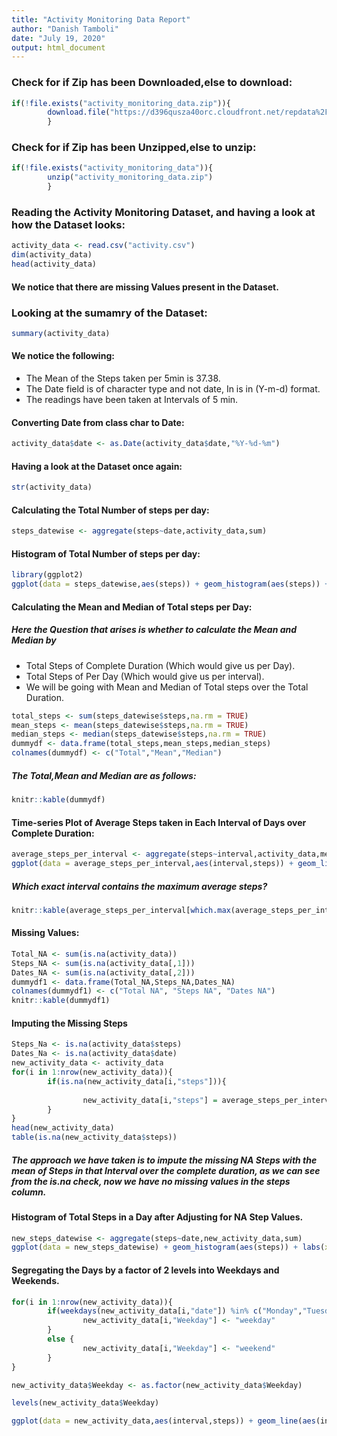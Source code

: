 ```yaml
---
title: "Activity Monitoring Data Report"
author: "Danish Tamboli"
date: "July 19, 2020"
output: html_document
---
```


### Check for if Zip has been Downloaded,else to download:

```r
if(!file.exists("activity_monitoring_data.zip")){
        download.file("https://d396qusza40orc.cloudfront.net/repdata%2Fdata%2Factivity.zip","activity_monitoring_data.zip")
        }
```

### Check for if Zip has been Unzipped,else to unzip:

```r
if(!file.exists("activity_monitoring_data")){
        unzip("activity_monitoring_data.zip")
        }
```

### Reading the Activity Monitoring Dataset, and having a look at how the Dataset looks:

```r
activity_data <- read.csv("activity.csv")
dim(activity_data)
head(activity_data)
```

#### We notice that there are missing Values present in the Dataset.  

### Looking at the sumamry of the Dataset:

```r
summary(activity_data)
```
#### We notice the following:
* The Mean of the Steps taken per 5min is 37.38.
* The Date field is of character type and not date, In is in (Y-m-d) format.
* The readings have been taken at Intervals of 5 min.  

#### Converting Date from class char to Date:
```r
activity_data$date <- as.Date(activity_data$date,"%Y-%d-%m")
```

#### Having a look at the Dataset once again:
```r
str(activity_data)
```
#### Calculating the Total Number of steps per day:
```r
steps_datewise <- aggregate(steps~date,activity_data,sum)
```

#### Histogram of Total Number of steps per day:
```r
library(ggplot2)
ggplot(data = steps_datewise,aes(steps)) + geom_histogram(aes(steps)) +  geom_rug(aes(steps)) + labs(x="Steps Taken per Day",y="Number of Days",title="Histogram of Steps taken in a Day")
```

#### Calculating the Mean and Median of Total steps per Day:

##### Here the Question that arises is whether to calculate the Mean and Median by 
* Total Steps of Complete Duration (Which would give us per Day).
* Total Steps of Per Day (Which would give us per interval).
* We will be going with Mean and Median of Total steps over the Total Duration.

```r
total_steps <- sum(steps_datewise$steps,na.rm = TRUE)
mean_steps <- mean(steps_datewise$steps,na.rm = TRUE)
median_steps <- median(steps_datewise$steps,na.rm = TRUE)
dummydf <- data.frame(total_steps,mean_steps,median_steps)
colnames(dummydf) <- c("Total","Mean","Median")
```

##### The Total,Mean and Median are as follows:
```r
knitr::kable(dummydf)
```

#### Time-series Plot of Average Steps taken in Each Interval of Days over Complete Duration:
```r
average_steps_per_interval <- aggregate(steps~interval,activity_data,mean)
ggplot(data = average_steps_per_interval,aes(interval,steps)) + geom_line() + labs(x = "Interval (5min)",y = "Average Steps taken",title = "Average Steps taken per 5min Interval")
```

##### Which exact interval contains the maximum average steps?
```r
knitr::kable(average_steps_per_interval[which.max(average_steps_per_interval$steps),])
```

#### Missing Values:
```r
Total_NA <- sum(is.na(activity_data))
Steps_NA <- sum(is.na(activity_data[,1]))
Dates_NA <- sum(is.na(activity_data[,2]))
dummydf1 <- data.frame(Total_NA,Steps_NA,Dates_NA)
colnames(dummydf1) <- c("Total NA", "Steps NA", "Dates NA")
knitr::kable(dummydf1)
```
#### Imputing the Missing Steps
```r
Steps_Na <- is.na(activity_data$steps)
Dates_Na <- is.na(activity_data$date)
new_activity_data <- activity_data
for(i in 1:nrow(new_activity_data)){
        if(is.na(new_activity_data[i,"steps"])){
                
                new_activity_data[i,"steps"] = average_steps_per_interval[average_steps_per_interval$interval==new_activity_data[i,"interval"],"steps"]
        }
}
head(new_activity_data)
table(is.na(new_activity_data$steps))
```
##### The approach we have taken is to impute the missing NA Steps with the mean of Steps in that Interval over the complete duration, as we can see from the is.na check, now we have no missing values in the steps column.

#### Histogram of Total Steps in a Day after Adjusting for NA Step Values.
```r
new_steps_datewise <- aggregate(steps~date,new_activity_data,sum)
ggplot(data = new_steps_datewise) + geom_histogram(aes(steps)) + labs(x="Steps",y="Number of Days",title = "Total Steps in a Day after adjusting for NA Steps") + geom_rug(aes(steps))
````


#### Segregating the Days by a factor of 2 levels into Weekdays and Weekends.
```r
for(i in 1:nrow(new_activity_data)){
        if(weekdays(new_activity_data[i,"date"]) %in% c("Monday","Tuesday","Wednesday","Thursday","Friday")){
                new_activity_data[i,"Weekday"] <- "weekday"
        }
        else {
                new_activity_data[i,"Weekday"] <- "weekend"
        }
}

new_activity_data$Weekday <- as.factor(new_activity_data$Weekday)

levels(new_activity_data$Weekday)
```
```r
ggplot(data = new_activity_data,aes(interval,steps)) + geom_line(aes(interval,steps))  + geom_smooth() + facet_grid(rows = vars(Weekday)) + labs(x= "Interval",y= "Steps Taken",title = "Steps Taken in Different Intervals on Weekdays and Weekend")
```


